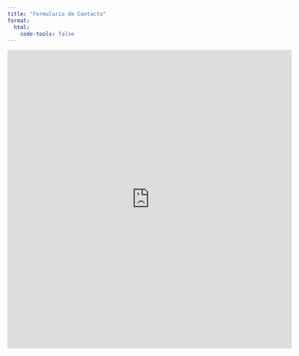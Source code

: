 ```yaml
---
title: "Formulario de Contacto"
format: 
  html:
    code-tools: false
---
```


<iframe src="https://docs.google.com/forms/d/e/1FAIpQLSesxfllec34hvrHBj3EhYguwGFq5H-V3D_ter8T-q3emhe9Tg/viewform?embedded=true" width="640" height="672" frameborder="0" marginheight="0" marginwidth="0">Cargando…</iframe>